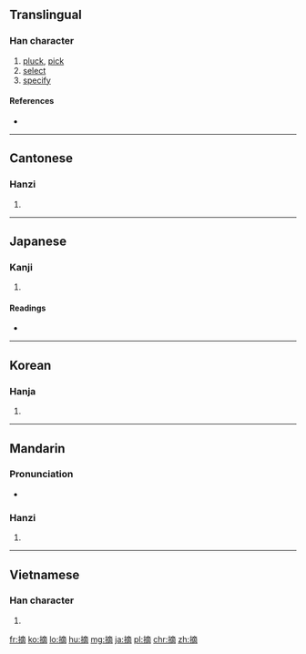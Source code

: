==Translingual==

===Han character===
{{Han char|rn=64|rad=手|as=11|sn=14|four=5002<sub>7</sub>|canj=手卜金月 (QYCB)}}

# [[pluck]], [[pick]]
# [[select]]
# [[specify]]

====References====
* {{Han ref|kx=0449.320|dkj=12582|dj=0800.170|hdz=31949.010|uh=6458|ud=25688|bh=BA4B|bd=47691}}

----

==Cantonese==

===Hanzi===
{{yue-hanzi|jyut=|y=jaak6}}

# {{defn|lang=yue|sort=手11}}

----

==Japanese==

===Kanji===
{{ja-kanji|grade=c|rs=手11}}

# {{defn|lang=ja|sort=手11}}

====Readings====
* {{ja-readings|on=[[てき]] (teki), [[たく]] (taku), [[ちゃく]] (chaku)|kun=[[つむ]] (tsumu), [[ひろう]] (hirou), [[あばく]] (abaku)}}

----

==Korean==

===Hanja===
{{ko-hanja|hangeul=적|eumhun=|rv=jeok|mr=chŏk|y=cek}}

# {{defn|lang=ko|sort=手11}}

----

==Mandarin==

===Pronunciation===
* {{audio|Zh-zhai.ogg|Audio|lang=cmn}}

===Hanzi===
{{cmn-hanzi|pin=[[zhāi]] ([[zhai1]])|wg=chai<sup>1</sup>}}

# {{defn|lang=cmn|sort=手11}}

----

==Vietnamese==

===Han character===
{{vi-hantu|[[trích]]|rs=手11}}

# {{defn|lang=vi|sort=手11}}

[[fr:摘]]
[[ko:摘]]
[[lo:摘]]
[[hu:摘]]
[[mg:摘]]
[[ja:摘]]
[[pl:摘]]
[[chr:摘]]
[[zh:摘]]